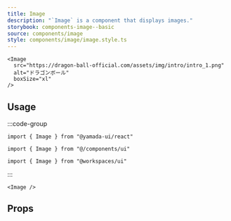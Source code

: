 ```yaml
---
title: Image
description: "`Image` is a component that displays images."
storybook: components-image--basic
source: components/image
style: components/image/image.style.ts
---
```


```tsx preview
<Image
  src="https://dragon-ball-official.com/assets/img/intro/intro_1.png"
  alt="ドラゴンボール"
  boxSize="xl"
/>
```

## Usage

:::code-group

```tsx [package]
import { Image } from "@yamada-ui/react"
```

```tsx [alias]
import { Image } from "@/components/ui"
```

```tsx [monorepo]
import { Image } from "@workspaces/ui"
```

:::

```tsx
<Image />
```

## Props

<PropsTable name="image" />
